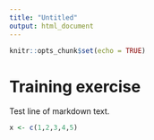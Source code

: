 ```yaml
---
title: "Untitled"
output: html_document
---
```


```r
knitr::opts_chunk$set(echo = TRUE)
```

# Training exercise
Test line of markdown text.

```r
x <- c(1,2,3,4,5)
```

